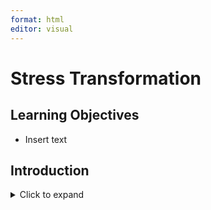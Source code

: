 ```yaml
---
format: html
editor: visual
---
```


# Stress Transformation {#sec-stress-transformation}

::: {.callout-note icon="false"}
## Learning Objectives

-   Insert text
:::

## Introduction

<details>

<summary>Click to expand</summary>

Insert text

</details>
